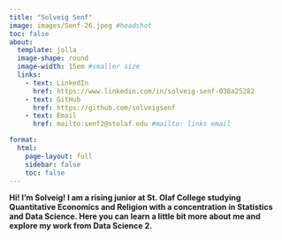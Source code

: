 ```yaml
---
title: "Solveig Senf"
image: images/Senf-26.jpeg #headshot
toc: false
about:
  template: jolla 
  image-shape: round
  image-width: 15em #smaller size 
  links:
    - text: LinkedIn
      href: https://www.linkedin.com/in/solveig-senf-038a25282
    - text: GitHub
      href: https://github.com/solveigsenf
    - text: Email
      href: mailto:senf2@stolaf.edu #mailto: links email

format:
  html:
    page-layout: full
    sidebar: false
    toc: false
---
```


**Hi! I'm Solveig! I am a rising junior at St. Olaf College studying Quantitative Economics and Religion with a concentration in Statistics and Data Science. Here you can learn a little bit more about me and explore my work from Data Science 2.**

